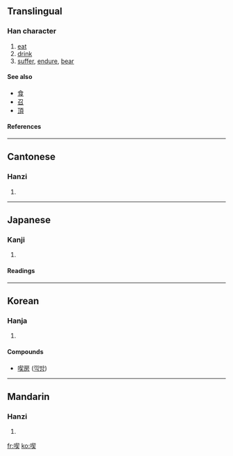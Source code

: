 {{see|吃}}

==Translingual==

===Han character===
{{Han char|rn=30|rad=口|as=09|sn=12|four=6703<sub>4</sub>|canj=口手竹大 (RQHK)}}

# [[eat]]
# [[drink]]
# [[suffer]], [[endure]], [[bear]]

====See also====
*[[食]]
*[[召]]
*[[頂]]

====References====
{{Han ref|kx=0200.190|dkj=03987|dj=0422.030|hdz=10648.070|uh=55AB|ud=21931|bh=B3F0|bd=46064}}

----

==Cantonese==
===Hanzi===
{{yue-hanzi|jyut=|y=hek3}}
# {{defn|Cantonese}}
----
==Japanese==
===Kanji===
{{ja-kanji|grade=c|rs=口09}}
# {{defn|Japanese}} 
====Readings====
{{ja-readings|on=[[きつ]] (kitsu), [[けき]] (keki)|kun=[[くう]] (kuu), [[のむ]] (nomu)}}
----
==Korean==
===Hanja===
{{ko-hanja|hangeul=끽|rv=kkik|mr=kkik|y=kkik}}
# {{defn|Korean}}
====Compounds====
* [[喫房]] ([[끽방]])
----

==Mandarin==
===Hanzi===
{{cmn-hanzi|pin=[[chī]] ([[chi1]]), [[jī]] ([[ji1]])|wg=ch'ih<sup>1</sup>, chi<sup>1</sup>}}
# {{defn|Mandarin}}

[[fr:喫]]
[[ko:喫]]